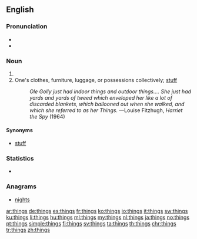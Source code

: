 ==English==
{{wikipedia}}

===Pronunciation===
* {{IPA|/θɪŋz/}}
* {{audio|en-us-things.ogg|Audio (US)}}

===Noun===
{{head|en|plural}}

# {{plural of|thing|lang=en}}
# One's clothes, furniture, luggage, or possessions collectively; [[stuff]]
#: ''Ole Golly just had indoor things and outdoor things.... She just had yards and yards of tweed which enveloped her like a lot of discarded blankets, which ballooned out when she walked, and which she referred to as her Things.''  —Louise Fitzhugh, ''Harriet the Spy'' (1964)

====Synonyms====
* [[stuff]]

===Statistics===
* {{rank|give|ever|saw|157|things|left|part|off}}

===Anagrams===
* [[nights#English|nights]]

[[ar:things]]
[[de:things]]
[[es:things]]
[[fr:things]]
[[ko:things]]
[[io:things]]
[[it:things]]
[[sw:things]]
[[ku:things]]
[[li:things]]
[[hu:things]]
[[ml:things]]
[[my:things]]
[[nl:things]]
[[ja:things]]
[[no:things]]
[[pt:things]]
[[simple:things]]
[[fi:things]]
[[sv:things]]
[[ta:things]]
[[th:things]]
[[chr:things]]
[[tr:things]]
[[zh:things]]